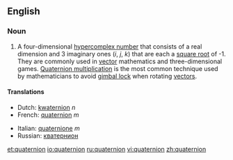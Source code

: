 ==English==
===Noun===
{{en-noun}}{{Wikipedia}}

# {{cattag|mathematics}} A four-dimensional [[hypercomplex number]] that consists of a real dimension and 3 imaginary ones (''i'', ''j'', ''k'') that are each a [[square root]] of -1.  They are commonly used in [[vector]] mathematics and three-dimensional games.  [[Quaternion multiplication]] is the most common technique used by mathematicians to avoid [[gimbal lock]] when rotating [[vector]]s.

====Translations====
{{top}}
*Dutch: [[kwaternion]] ''n''
*French: [[quaternion]] ''m''
{{mid}}
*Italian: [[quaternione]] ''m''
* Russian: [[кватернион]] {{m}}
{{bottom}}

[[et:quaternion]]
[[io:quaternion]]
[[ru:quaternion]]
[[vi:quaternion]]
[[zh:quaternion]]